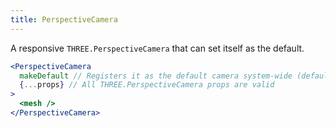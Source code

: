```yaml
---
title: PerspectiveCamera
---
```


A responsive `THREE.PerspectiveCamera` that can set itself as the default.

```jsx
<PerspectiveCamera
  makeDefault // Registers it as the default camera system-wide (default=false)
  {...props} // All THREE.PerspectiveCamera props are valid
>
  <mesh />
</PerspectiveCamera>
```

<StoryBook lib="drei" id="camera-perspectivecamera--perspective-camera-scene-st" />
